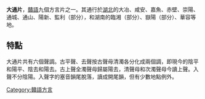 
{{Infobox Language
|name= 大通片
|nativename= 
|states= {{CHN}}
|region= [[湖北|湖北]]的[[大冶市|大冶]]、[[咸安区|咸安]]、[[嘉鱼县|嘉魚]]、[[赤壁市|赤壁]]、[[崇阳县|崇陽]]、[[通城县|通城]]、[[通山县|通山]]、[[阳新县|陽新]]和[[监利县|監利]]的部分地方，以及[[湖南|湖南]]的[[华容县|華容]]和[[临湘市|臨湘]]、[[岳阳市|嶽陽]]的部分地方
|speakers= 
|rank= 
|familycolor= 漢藏語系
|fam1= [[漢藏語系|漢藏語系]]
|fam2= [[漢語族|漢語族]]
|fam3= [[赣语|赣语]]
|map= [[File:Thai-thun.png|260px]]<br /><center><small>大通片在贛語区的位置</small></center>
|nation= 
|agency= 
|isoexception=dialect
|glotto=
|iso6=}}
{{赣语系列}}

'''大通片'''，[[贛語|贛語]]九個方言片之一。其通行於[[湖北|湖北]]的大冶、咸安、嘉魚、赤壁、崇陽、通城、通山、陽新、監利（部分），和湖南的臨湘（部分）、嶽陽（部分）、華容等地。

==特點==

大通片共有六個聲調。古平聲、去聲按古聲母清濁各分化成兩個調，即現今的陰平和陽平、陰去和陽去。古上聲全濁聲母歸屬陽去，清聲母和次濁聲母今讀上聲。入聲不分陰陽。入聲字的塞音韻尾脫落，讀成開尾韻，但有少數地點例外。

{{贛語}}

[[Category:贛語方言|Category:贛語方言]]